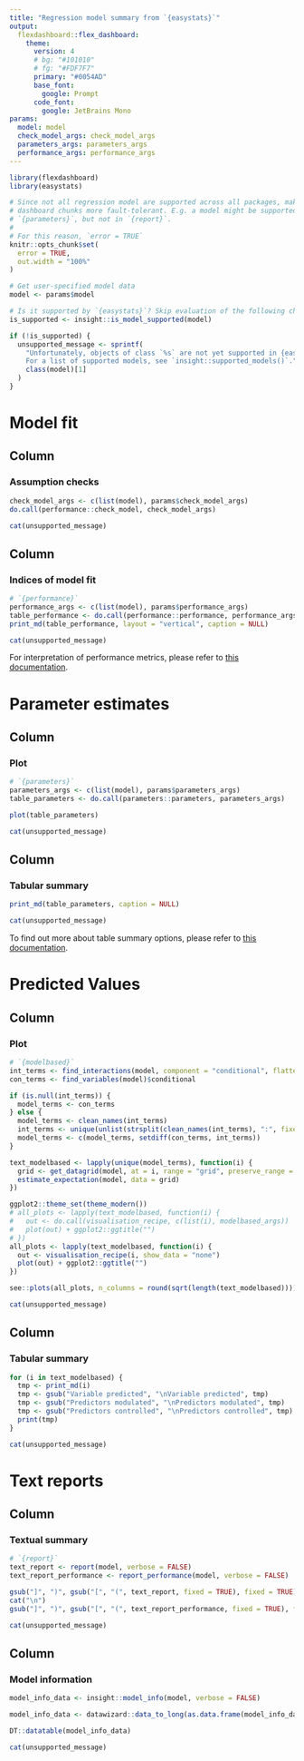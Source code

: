 ```yaml
---
title: "Regression model summary from `{easystats}`"
output: 
  flexdashboard::flex_dashboard:
    theme:
      version: 4
      # bg: "#101010"
      # fg: "#FDF7F7" 
      primary: "#0054AD"
      base_font:
        google: Prompt
      code_font:
        google: JetBrains Mono
params:
  model: model
  check_model_args: check_model_args
  parameters_args: parameters_args
  performance_args: performance_args
---
```


```r
library(flexdashboard)
library(easystats)

# Since not all regression model are supported across all packages, make the
# dashboard chunks more fault-tolerant. E.g. a model might be supported in
# `{parameters}`, but not in `{report}`.
#
# For this reason, `error = TRUE`
knitr::opts_chunk$set(
  error = TRUE,
  out.width = "100%"
)
```

```r
# Get user-specified model data
model <- params$model

# Is it supported by `{easystats}`? Skip evaluation of the following chunks if not.
is_supported <- insight::is_model_supported(model)

if (!is_supported) {
  unsupported_message <- sprintf(
    "Unfortunately, objects of class `%s` are not yet supported in {easystats}.\n
    For a list of supported models, see `insight::supported_models()`.",
    class(model)[1]
  )
}
```


Model fit 
=====================================  

Column {data-width=700}
-----------------------------------------------------------------------

### Assumption checks

```r
check_model_args <- c(list(model), params$check_model_args)
do.call(performance::check_model, check_model_args)
```

```r
cat(unsupported_message)
```

Column {data-width=300}
-----------------------------------------------------------------------

### Indices of model fit

```r
# `{performance}`
performance_args <- c(list(model), params$performance_args)
table_performance <- do.call(performance::performance, performance_args)
print_md(table_performance, layout = "vertical", caption = NULL)
```


```r
cat(unsupported_message)
```

For interpretation of performance metrics, please refer to <a href="https://easystats.github.io/performance/reference/model_performance.html" target="_blank">this documentation</a>.

Parameter estimates
=====================================  

Column {data-width=550}
-----------------------------------------------------------------------

### Plot

```r
# `{parameters}`
parameters_args <- c(list(model), params$parameters_args)
table_parameters <- do.call(parameters::parameters, parameters_args)

plot(table_parameters)
```


```r
cat(unsupported_message)
```

Column {data-width=450}
-----------------------------------------------------------------------

### Tabular summary

```r
print_md(table_parameters, caption = NULL)
```


```r
cat(unsupported_message)
```

To find out more about table summary options, please refer to <a href="https://easystats.github.io/parameters/reference/model_parameters.html" target="_blank">this documentation</a>.


Predicted Values
=====================================  

Column {data-width=600}
-----------------------------------------------------------------------

### Plot

```r
# `{modelbased}`
int_terms <- find_interactions(model, component = "conditional", flatten = TRUE)
con_terms <- find_variables(model)$conditional

if (is.null(int_terms)) {
  model_terms <- con_terms
} else {
  model_terms <- clean_names(int_terms)
  int_terms <- unique(unlist(strsplit(clean_names(int_terms), ":", fixed = TRUE)))
  model_terms <- c(model_terms, setdiff(con_terms, int_terms))
}

text_modelbased <- lapply(unique(model_terms), function(i) {
  grid <- get_datagrid(model, at = i, range = "grid", preserve_range = FALSE)
  estimate_expectation(model, data = grid)
})

ggplot2::theme_set(theme_modern())
# all_plots <- lapply(text_modelbased, function(i) {
#   out <- do.call(visualisation_recipe, c(list(i), modelbased_args))
#   plot(out) + ggplot2::ggtitle("")
# })
all_plots <- lapply(text_modelbased, function(i) {
  out <- visualisation_recipe(i, show_data = "none")
  plot(out) + ggplot2::ggtitle("")
})

see::plots(all_plots, n_columns = round(sqrt(length(text_modelbased))))
```


```r
cat(unsupported_message)
```

Column {data-width=400}
-----------------------------------------------------------------------

### Tabular summary

```r
for (i in text_modelbased) {
  tmp <- print_md(i)
  tmp <- gsub("Variable predicted", "\nVariable predicted", tmp)
  tmp <- gsub("Predictors modulated", "\nPredictors modulated", tmp)
  tmp <- gsub("Predictors controlled", "\nPredictors controlled", tmp)
  print(tmp)
}
```


```r
cat(unsupported_message)
```


Text reports
=====================================    

Column {data-width=500}
-----------------------------------------------------------------------

### Textual summary

```r
# `{report}`
text_report <- report(model, verbose = FALSE)
text_report_performance <- report_performance(model, verbose = FALSE)

gsub("]", ")", gsub("[", "(", text_report, fixed = TRUE), fixed = TRUE)
cat("\n")
gsub("]", ")", gsub("[", "(", text_report_performance, fixed = TRUE), fixed = TRUE)
```


```r
cat(unsupported_message)
```

Column {data-width=500}
-----------------------------------------------------------------------

### Model information

```r
model_info_data <- insight::model_info(model, verbose = FALSE)

model_info_data <- datawizard::data_to_long(as.data.frame(model_info_data))

DT::datatable(model_info_data)
```

```r
cat(unsupported_message)
```

